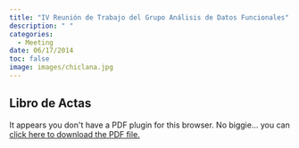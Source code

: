 ```yaml
---
title: "IV Reunión de Trabajo del Grupo Análisis de Datos Funcionales"
description: " "
categories:
  - Meeting
date: 06/17/2014
toc: false
image: images/chiclana.jpg
---
```


## Libro de Actas

```{=html}
<object data="actas2014.pdf" type="application/pdf" width="100%" height="100%" style="min-height:100vh;">
    <p>It appears you don't have a PDF plugin for this browser.
    No biggie... you can <a href="actas2014.pdf">click here to
    download the PDF file.</a></p>
</object>
```

